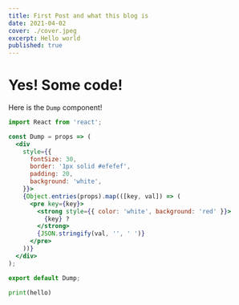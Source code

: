 ```yaml
---
title: First Post and what this blog is 
date: 2021-04-02
cover: ./cover.jpeg
excerpt: Hello world
published: true
---
```


# Yes! Some code!

Here is the `Dump` component!

```jsx
import React from 'react';

const Dump = props => (
  <div
    style={{
      fontSize: 30,
      border: '1px solid #efefef',
      padding: 20,
      background: 'white',
    }}>
    {Object.entries(props).map(([key, val]) => (
      <pre key={key}>
        <strong style={{ color: 'white', background: 'red' }}>
          {key} ?
        </strong>
        {JSON.stringify(val, '', ' ')}
      </pre>
    ))}
  </div>
);

export default Dump;
```


```python
print(hello)
```